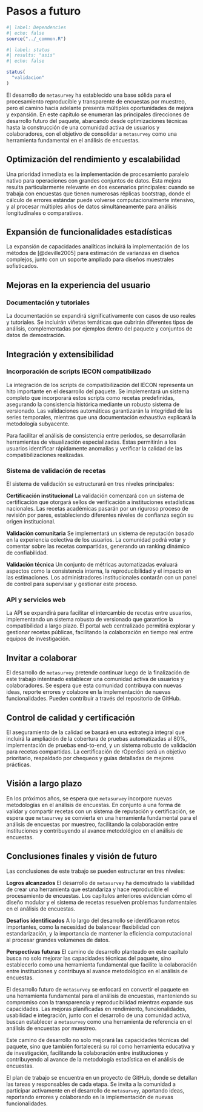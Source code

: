 # Pasos a futuro {#sec-Chapter6}

```r
#| label: Dependencies
#| echo: false
source("../_common.R")
```

```r
#| label: status
#| results: "asis"
#| echo: false

status(
  "validacion"
)
```


El desarrollo de `metasurvey` ha establecido una base sólida para el procesamiento reproducible y transparente de encuestas por muestreo, pero el camino hacia adelante presenta múltiples oportunidades de mejora y expansión. En este capítulo se enumeran las principales direcciones de desarrollo futuro del paquete, abarcando desde optimizaciones técnicas hasta la construcción de una comunidad activa de usuarios y colaboradores, con el objetivo de consolidar a `metasurvey` como una herramienta fundamental en el análisis de encuestas.

## Optimización del rendimiento y escalabilidad

Una prioridad inmediata es la implementación de procesamiento paralelo nativo para operaciones con grandes conjuntos de datos. Esta mejora resulta particularmente relevante en dos escenarios principales: cuando se trabaja con encuestas que tienen numerosas réplicas bootstrap, donde el cálculo de errores estándar puede volverse computacionalmente intensivo, y al procesar múltiples años de datos simultáneamente para análisis longitudinales o comparativos.


## Expansión de funcionalidades estadísticas

La expansión de capacidades analíticas incluirá la implementación de los métodos de [@deville2005] para estimación de varianzas en diseños complejos, junto con un soporte ampliado para diseños muestrales sofisticados.

## Mejoras en la experiencia del usuario

### Documentación y tutoriales {.unnumbered}

La documentación se expandirá significativamente con casos de uso reales y tutoriales. Se incluirán viñetas temáticas que cubrirán diferentes tipos de análisis, complementadas por ejemplos dentro del paquete y conjuntos de datos de demostración.

## Integración y extensibilidad

### Incorporación de scripts IECON compatibilizado {.unnumbered}

La integración de los scripts de compatibilización del IECON representa un hito importante en el desarrollo del paquete. Se implementará un sistema completo que incorporará estos scripts como recetas predefinidas, asegurando la consistencia histórica mediante un robusto sistema de versionado. Las validaciones automáticas garantizarán la integridad de las series temporales, mientras que una documentación exhaustiva explicará la metodología subyacente.

Para facilitar el análisis de consistencia entre períodos, se desarrollarán herramientas de visualización especializadas. Estas permitirán a los usuarios identificar rápidamente anomalías y verificar la calidad de las compatibilizaciones realizadas.

### Sistema de validación de recetas {.unnumbered}

El sistema de validación se estructurará en tres niveles principales:

**Certificación institucional**
La validación comenzará con un sistema de certificación que otorgará sellos de verificación a instituciones estadísticas nacionales. Las recetas académicas pasarán por un riguroso proceso de revisión por pares, estableciendo diferentes niveles de confianza según su origen institucional.

**Validación comunitaria**
Se implementará un sistema de reputación basado en la experiencia colectiva de los usuarios. La comunidad podrá votar y comentar sobre las recetas compartidas, generando un ranking dinámico de confiabilidad.

**Validación técnica**
Un conjunto de métricas automatizadas evaluará aspectos como la consistencia interna, la reproducibilidad y el impacto en las estimaciones. Los administradores institucionales contarán con un panel de control para supervisar y gestionar este proceso.

### API y servicios web {.unnumbered}

La API se expandirá para facilitar el intercambio de recetas entre usuarios, implementando un sistema robusto de versionado que garantice la compatibilidad a largo plazo. El portal web centralizado permitirá explorar y gestionar recetas públicas, facilitando la colaboración en tiempo real entre equipos de investigación.

## Invitar a colaborar

El desarrollo de `metasurvey` pretende continuar luego de la finalización de este trabajo intentnado establecer una comunidad activa de usuarios y colaboradores. Se espera que esta comunidad contribuya con nuevas ideas, reporte errores y colabore en la implementación de nuevas funcionalidades. Pueden contribuir a través del repositorio de GitHub.


## Control de calidad y certificación

El aseguramiento de la calidad se basará en una estrategia integral que incluirá la ampliación de la cobertura de pruebas automatizadas al 80%, implementación de pruebas end-to-end, y un sistema robusto de validación para recetas compartidas. La certificación de rOpenSci será un objetivo prioritario, respaldado por chequeos y guías detalladas de mejores prácticas.

## Visión a largo plazo

En los próximos años, se espera que `metasurvey` incorpore nuevas metodologías en el análisis de encuestas. En conjunto a una forma de validar y compartir recetas con un sistema de reputación y certificación, se espera que `metasurvey` se convierta en una herramienta fundamental para el análisis de encuestas por muestreo, facilitando la colaboración entre instituciones y contribuyendo al avance metodológico en el análisis de encuestas.

## Conclusiones finales y visión de futuro

Las conclusiones de este trabajo se pueden estructurar en tres niveles:

**Logros alcanzados**
El desarrollo de `metasurvey` ha demostrado la viabilidad de crear una herramienta que estandariza y hace reproducible el procesamiento de encuestas. Los capítulos anteriores evidencian cómo el diseño modular y el sistema de recetas resuelven problemas fundamentales en el análisis de encuestas.

**Desafíos identificados**
A lo largo del desarrollo se identificaron retos importantes, como la necesidad de balancear flexibilidad con estandarización, y la importancia de mantener la eficiencia computacional al procesar grandes volúmenes de datos.

**Perspectivas futuras**
El camino de desarrollo planteado en este capítulo busca no solo mejorar las capacidades técnicas del paquete, sino establecerlo como una herramienta fundamental que facilite la colaboración entre instituciones y contribuya al avance metodológico en el análisis de encuestas.

El desarrollo futuro de `metasurvey` se enfocará en convertir el paquete en una herramienta fundamental para el análisis de encuestas, manteniendo su compromiso con la transparencia y reproducibilidad mientras expande sus capacidades. Las mejoras planificadas en rendimiento, funcionalidades, usabilidad e integración, junto con el desarrollo de una comunidad activa, buscan establecer a `metasurvey` como una herramienta de referencia en el análisis de encuestas por muestreo.

Este camino de desarrollo no solo mejorará las capacidades técnicas del paquete, sino que también fortalecerá su rol como herramienta educativa y de investigación, facilitando la colaboración entre instituciones y contribuyendo al avance de la metodología estadística en el análisis de encuestas.

El plan de trabajo se encuentra en un proyecto de GitHub, donde se detallan las tareas y responsables de cada etapa. Se invita a la comunidad a participar activamente en el desarrollo de `metasurvey`, aportando ideas, reportando errores y colaborando en la implementación de nuevas funcionalidades.